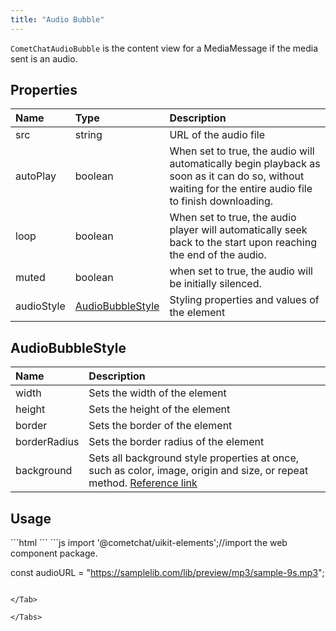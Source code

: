 ```yaml
---
title: "Audio Bubble"
---
```


`CometChatAudioBubble` is the content view for a MediaMessage if the media sent is an audio.

## Properties

| Name       | Type                                                                   | Description                                                                                                                                             |
| :---------- | :---------------------------------------------------------------------- | :------------------------------------------------------------------------------------------------------------------------------------------------------- |
| src        | string                                                                 | URL of the audio file                                                                                                                                   |
| autoPlay   | boolean                                                                | When set to true, the audio will automatically begin playback as soon as it can do so, without waiting for the entire audio file to finish downloading. |
| loop       | boolean                                                                | When set to true, the audio player will automatically seek back to the start upon reaching the end of the audio.                                        |
| muted      | boolean                                                                | when set to true, the audio will be initially silenced.                                                                                                 |
| audioStyle | [AudioBubbleStyle](/ui-kit/angular/audio-bubble#audiobubblestyle) | Styling properties and values of the element                                                                                                            |

## AudioBubbleStyle

| Name         | Description                                                                                                                                                                          |
| :------------ | :------------------------------------------------------------------------------------------------------------------------------------------------------------------------------------ |
| width        | Sets the width of the element                                                                                                                                                        |
| height       | Sets the height of the element                                                                                                                                                       |
| border       | Sets the border of the element                                                                                                                                                       |
| borderRadius | Sets the border radius of the element                                                                                                                                                |
| background   | Sets all background style properties at once, such as color, image, origin and size, or repeat method. [Reference link](https://developer.mozilla.org/en-US/docs/Web/CSS/background) |

## Usage

<Tabs>
<Tab title="HTML">
```html
<!--use the element-->
<cometchat-audio-bubble
[src]="audioURL"
></cometchat-audio-bubble>
```

</Tab>

<Tab title="JavaScript">
```js
import '@cometchat/uikit-elements';//import the web component package.

const audioURL = "https://samplelib.com/lib/preview/mp3/sample-9s.mp3";
```

</Tab>

</Tabs>
